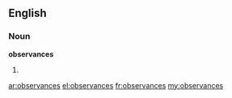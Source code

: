 ==English==
===Noun===
'''observances'''

#{{plural of|[[observance]]}}

[[ar:observances]]
[[el:observances]]
[[fr:observances]]
[[my:observances]]